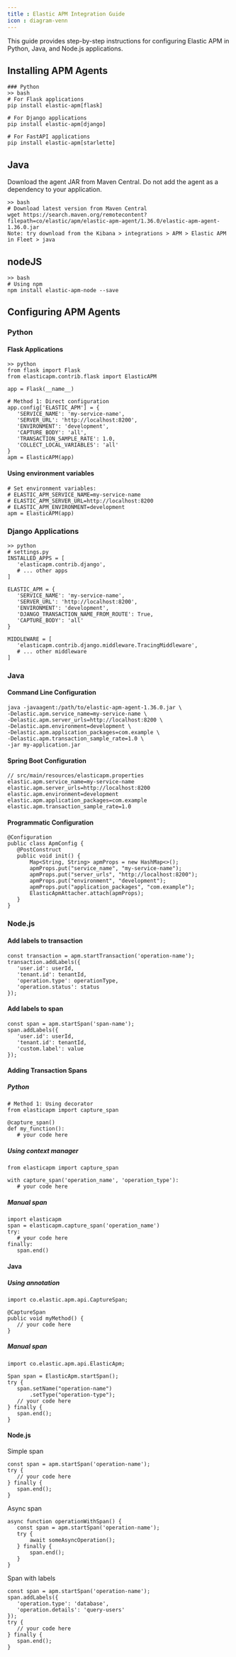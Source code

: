 ```yaml
---
title : Elastic APM Integration Guide
icon : diagram-venn
---
```


This guide provides step-by-step instructions for configuring Elastic APM in Python, Java, and Node.js applications.

## Installing APM Agents

```
### Python
>> bash
# For Flask applications
pip install elastic-apm[flask]

# For Django applications
pip install elastic-apm[django]

# For FastAPI applications
pip install elastic-apm[starlette]
```

## Java

Download the agent JAR from Maven Central. Do not add the agent as a dependency to your application.

```
>> bash
# Download latest version from Maven Central
wget https://search.maven.org/remotecontent?filepath=co/elastic/apm/elastic-apm-agent/1.36.0/elastic-apm-agent-1.36.0.jar
Note: try download from the Kibana > integrations > APM > Elastic APM in Fleet > java
```

## nodeJS

```
>> bash
# Using npm
npm install elastic-apm-node --save
```

## Configuring APM Agents

### Python

#### Flask Applications

```
>> python
from flask import Flask
from elasticapm.contrib.flask import ElasticAPM

app = Flask(__name__)

# Method 1: Direct configuration
app.config['ELASTIC_APM'] = {
   'SERVICE_NAME': 'my-service-name',
   'SERVER_URL': 'http://localhost:8200',
   'ENVIRONMENT': 'development',
   'CAPTURE_BODY': 'all',
   'TRANSACTION_SAMPLE_RATE': 1.0,
   'COLLECT_LOCAL_VARIABLES': 'all'
}
apm = ElasticAPM(app)
```

#### Using environment variables

```
# Set environment variables:
# ELASTIC_APM_SERVICE_NAME=my-service-name
# ELASTIC_APM_SERVER_URL=http://localhost:8200
# ELASTIC_APM_ENVIRONMENT=development
apm = ElasticAPM(app)
```

### Django Applications

```
>> python
# settings.py
INSTALLED_APPS = [
   'elasticapm.contrib.django',
   # ... other apps
]

ELASTIC_APM = {
   'SERVICE_NAME': 'my-service-name',
   'SERVER_URL': 'http://localhost:8200',
   'ENVIRONMENT': 'development',
   'DJANGO_TRANSACTION_NAME_FROM_ROUTE': True,
   'CAPTURE_BODY': 'all'
}

MIDDLEWARE = [
   'elasticapm.contrib.django.middleware.TracingMiddleware',
   # ... other middleware
]
```

### Java
#### Command Line Configuration
```
java -javaagent:/path/to/elastic-apm-agent-1.36.0.jar \
-Delastic.apm.service_name=my-service-name \
-Delastic.apm.server_urls=http://localhost:8200 \
-Delastic.apm.environment=development \
-Delastic.apm.application_packages=com.example \
-Delastic.apm.transaction_sample_rate=1.0 \
-jar my-application.jar
```

#### Spring Boot Configuration

```
// src/main/resources/elasticapm.properties
elastic.apm.service_name=my-service-name
elastic.apm.server_urls=http://localhost:8200
elastic.apm.environment=development
elastic.apm.application_packages=com.example
elastic.apm.transaction_sample_rate=1.0
```

#### Programmatic Configuration

```
@Configuration
public class ApmConfig {
   @PostConstruct
   public void init() {
       Map<String, String> apmProps = new HashMap<>();
       apmProps.put("service_name", "my-service-name");
       apmProps.put("server_urls", "http://localhost:8200");
       apmProps.put("environment", "development");
       apmProps.put("application_packages", "com.example");
       ElasticApmAttacher.attach(apmProps);
   }
}
```

### Node.js

#### Add labels to transaction

```
const transaction = apm.startTransaction('operation-name');
transaction.addLabels({
   'user.id': userId,
   'tenant.id': tenantId,
   'operation.type': operationType,
   'operation.status': status
});
```

#### Add labels to span

```
const span = apm.startSpan('span-name');
span.addLabels({
   'user.id': userId,
   'tenant.id': tenantId,
   'custom.label': value
});
```

#### Adding Transaction Spans

##### Python

```
# Method 1: Using decorator
from elasticapm import capture_span

@capture_span()
def my_function():
   # your code here
```

#####  Using context manager

```
from elasticapm import capture_span

with capture_span('operation_name', 'operation_type'):
   # your code here
```

##### Manual span
```
import elasticapm
span = elasticapm.capture_span('operation_name')
try:
   # your code here
finally:
   span.end()
```

#### Java

##### Using annotation

```
import co.elastic.apm.api.CaptureSpan;

@CaptureSpan
public void myMethod() {
   // your code here
}
```

#####  Manual span

```
import co.elastic.apm.api.ElasticApm;

Span span = ElasticApm.startSpan();
try {
   span.setName("operation-name")
       .setType("operation-type");
   // your code here
} finally {
   span.end();
}
```

#### Node.js


Simple span

```
const span = apm.startSpan('operation-name');
try {
   // your code here
} finally {
   span.end();
}
```
Async span

```
async function operationWithSpan() {
   const span = apm.startSpan('operation-name');
   try {
       await someAsyncOperation();
   } finally {
       span.end();
   }
}
```
Span with labels

```
const span = apm.startSpan('operation-name');
span.addLabels({
   'operation.type': 'database',
   'operation.details': 'query-users'
});
try {
   // your code here
} finally {
   span.end();
}
```



